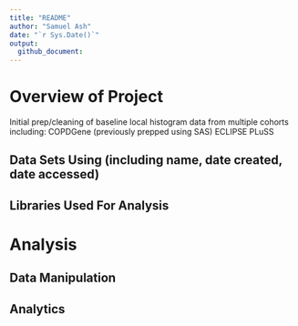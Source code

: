 ```yaml
---
title: "README"
author: "Samuel Ash"
date: "`r Sys.Date()`"
output: 
  github_document:
---
```


# Overview of Project
Initial prep/cleaning of baseline local histogram data from multiple cohorts including:
COPDGene (previously prepped using SAS)
ECLIPSE
PLuSS

## Data Sets Using (including name, date created, date accessed)

## Libraries Used For Analysis

# Analysis

## Data Manipulation

## Analytics
